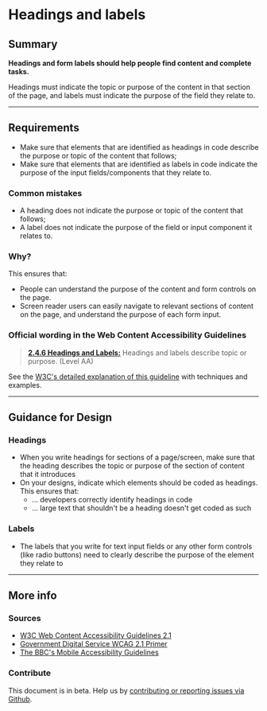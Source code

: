 
# Headings and labels

## Summary

**Headings and form labels should help people find content and complete tasks.**

Headings must indicate the topic or purpose of the content in that section of the page, and labels must indicate the purpose of the field they relate to.

---

## Requirements

*   Make sure that elements that are identified as headings in code describe the purpose or topic of the content that follows;
*   Make sure that elements that are identified as labels in code indicate the purpose of the input fields/components that they relate to.

### Common mistakes

*   A heading does not indicate the purpose or topic of the content that follows;
*   A label does not indicate the purpose of the field or input component it relates to.

### Why?

This ensures that:
* People can understand the purpose of the content and form controls on the page.
* Screen reader users can easily navigate to relevant sections of content on the page, and understand the purpose of each form input.

### Official wording in the Web Content Accessibility Guidelines

> [**2.4.6 Headings and Labels:**](https://www.w3.org/TR/UNDERSTANDING-WCAG20/navigation-mechanisms-descriptive.html) Headings and labels describe topic or purpose. (Level AA)

See the [W3C's detailed explanation of this guideline](https://www.w3.org/TR/UNDERSTANDING-WCAG20/navigation-mechanisms-descriptive.html) with techniques and examples.

---

## Guidance for Design

### Headings

* When you write headings for sections of a page/screen, make sure that the heading describes the topic or purpose of the section of content that it introduces
* On your designs, indicate which elements should be coded as headings. This ensures that:
  * ... developers correctly identify headings in code
  * ... large text that shouldn't be a heading doesn't get coded as such

### Labels

* The labels that you write for text input fields or any other form controls (like radio buttons) need to clearly describe the purpose of the element they relate to

---

## More info

### Sources

* [W3C Web Content Accessibility Guidelines 2.1](https://www.w3.org/TR/WCAG21/)
* [Government Digital Service WCAG 2.1 Primer](https://alphagov.github.io/wcag-primer/)
* [The BBC's Mobile Accessibility Guidelines](https://www.bbc.co.uk/guidelines/futuremedia/accessibility/mobile/summary)

### Contribute

This document is in beta. Help us by [contributing or reporting issues via Github](https://github.com/web-accessibility-io/web-accessibility.io).
